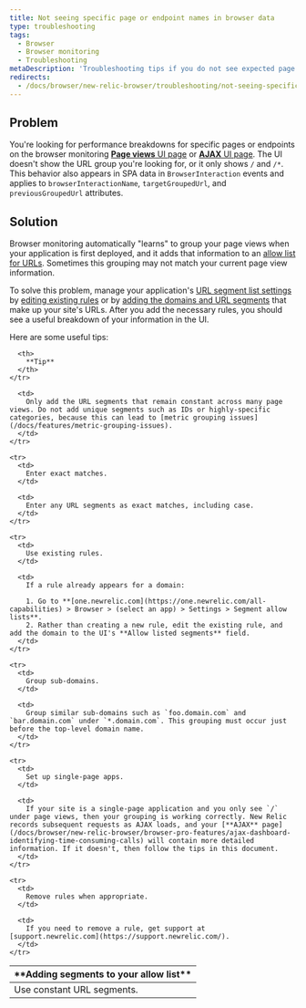 ```yaml
---
title: Not seeing specific page or endpoint names in browser data
type: troubleshooting
tags:
  - Browser
  - Browser monitoring
  - Troubleshooting
metaDescription: 'Troubleshooting tips if you do not see expected page views, URLs, or AJAX when using New Relic browser or SPA monitoring.'
redirects:
  - /docs/browser/new-relic-browser/troubleshooting/not-seeing-specific-page-names-page-views
---
```


## Problem

You're looking for performance breakdowns for specific pages or endpoints on the browser monitoring [**Page views** UI page](/docs/browser/new-relic-browser/additional-standard-features/page-views-insights-your-sites-popularity) or [**AJAX** UI page](/docs/browser/new-relic-browser/browser-pro-features/ajax-dashboard-identifying-time-consuming-calls). The UI doesn't show the URL group you're looking for, or it only shows `/` and `/*`. This behavior also appears in SPA data in `BrowserInteraction` events and applies to `browserInteractionName`, `targetGroupedUrl`, and `previousGroupedUrl` attributes.

## Solution

Browser monitoring automatically "learns" to group your page views when your application is first deployed, and it adds that information to an [allow list for URLs](/docs/browser/new-relic-browser/configuration/group-browser-metrics-urls). Sometimes this grouping may not match your current page view information.

To solve this problem, manage your application's [URL segment list settings](/docs/browser/new-relic-browser/configuration/browser-settings-ui-options-apdex-geography#enabling) by [editing existing rules](/docs/browser/new-relic-browser/configuration/group-browser-metrics-urls#maintaining) or by [adding the domains and URL segments](/docs/browser/new-relic-browser/configuration/group-browser-metrics-urls#adding) that make up your site's URLs. After you add the necessary rules, you should see a useful breakdown of your information in the UI.

Here are some useful tips:

<table>
  <thead>
    <tr>
      <th width={200}>
        **Adding segments to your allow list**
      </th>

      <th>
        **Tip**
      </th>
    </tr>
  </thead>

  <tbody>
    <tr>
      <td>
        Use constant URL segments.
      </td>

      <td>
        Only add the URL segments that remain constant across many page views. Do not add unique segments such as IDs or highly-specific categories, because this can lead to [metric grouping issues](/docs/features/metric-grouping-issues).
      </td>
    </tr>

    <tr>
      <td>
        Enter exact matches.
      </td>

      <td>
        Enter any URL segments as exact matches, including case.
      </td>
    </tr>

    <tr>
      <td>
        Use existing rules.
      </td>

      <td>
        If a rule already appears for a domain:

        1. Go to **[one.newrelic.com](https://one.newrelic.com/all-capabilities) > Browser > (select an app) > Settings > Segment allow lists**.
        2. Rather than creating a new rule, edit the existing rule, and add the domain to the UI's **Allow listed segments** field.
      </td>
    </tr>

    <tr>
      <td>
        Group sub-domains.
      </td>

      <td>
        Group similar sub-domains such as `foo.domain.com` and `bar.domain.com` under `*.domain.com`. This grouping must occur just before the top-level domain name.
      </td>
    </tr>

    <tr>
      <td>
        Set up single-page apps.
      </td>

      <td>
        If your site is a single-page application and you only see `/` under page views, then your grouping is working correctly. New Relic records subsequent requests as AJAX loads, and your [**AJAX** page](/docs/browser/new-relic-browser/browser-pro-features/ajax-dashboard-identifying-time-consuming-calls) will contain more detailed information. If it doesn't, then follow the tips in this document.
      </td>
    </tr>

    <tr>
      <td>
        Remove rules when appropriate.
      </td>

      <td>
        If you need to remove a rule, get support at [support.newrelic.com](https://support.newrelic.com/).
      </td>
    </tr>
  </tbody>
</table>
